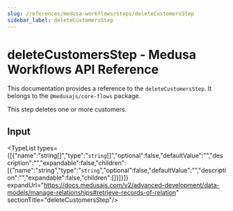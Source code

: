 ```yaml
---
slug: /references/medusa-workflows/steps/deleteCustomersStep
sidebar_label: deleteCustomersStep
---
```



# deleteCustomersStep - Medusa Workflows API Reference

This documentation provides a reference to the `deleteCustomersStep`. It belongs to the `@medusajs/core-flows` package.

This step deletes one or more customers.

## Input

<TypeList types={[{"name":"string[]","type":"`string`[]","optional":false,"defaultValue":"","description":"","expandable":false,"children":[{"name":"string","type":"`string`","optional":false,"defaultValue":"","description":"","expandable":false,"children":[]}]}]} expandUrl="https://docs.medusajs.com/v2/advanced-development/data-models/manage-relationships#retrieve-records-of-relation" sectionTitle="deleteCustomersStep"/>
